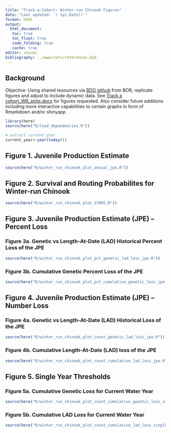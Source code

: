 ```yaml
---
title: "Track-a-Cohort: Winter-run Chinook Figures"
date: "Last updated: `r Sys.Date()`"
format: html
output:
  html_document: 
   toc: true
   toc_float: true
   code_folding: true
   cache: true 
editor: visual
bibliography: ../www/refs/references.bib
---
```


## Background

Objective: Using shared resources via [BDO github](https://github.com/BDO-Science/track-a-cohort) from BOR, replicate figures and adjust to include dynamic data. See [Track a cohort_WR_plots.docx](https://github.com/BDO-Science/track-a-cohort/blob/main/Track%20a%20Cohort_WR_plots.docx) for figures requested. Also consider future additions including more interactive capabilities to certain graphs in form of Rmarkdown and/or shinyapp

```r
library(here)
source(here("R/load_dependencies.R"))

# extract current year
current_year<-year(today())
```

## Figure 1. Juvenile Production Estimate

```r
source(here("R/winter_run_chinook_plot_annual_jpe.R"))
```

## Figure 2. Survival and Routing Probabilites for Winter-run Chinook

```r
source(here("R/winter_run_chinook_plot_STARS.R"))
```

## Figure 3. Juvenile Production Estimate (JPE) – Percent Loss

### Figure 3a. Genetic vs Length-At-Date (LAD) Historical Percent Loss of the JPE

```r
source(here("R/winter_run_chinook_plot_pct_genetic_lad_loss_jpe.R"))
```

### Figure 3b. Cumulative Genetic Percent Loss of the JPE

```r
source(here("R/winter_run_chinook_plot_pct_cumulative_genetic_loss_jpe.R"))
```

## Figure 4. Juvenile Production Estimate (JPE) – Number Loss

### Figure 4a. Genetic vs Length-At-Date (LAD) Historical Loss of the JPE

```r
source(here("R/winter_run_chinook_plot_count_genetic_lad_loss_jpe.R"))
```

### Figure 4b.  Cumulative Length-At-Date (LAD) loss of the JPE

```r
source(here("R/winter_run_chinook_plot_count_cumulative_lad_loss_jpe.R"))
```

## Figure 5. Single Year Thresholds

### Figure 5a. Cumulative Genetic Loss for Current Water Year 

```r
source(here("R/winter_run_chinook_plot_count_cumulative_genetic_loss_single_year_thresholds.R"))
```

### Figure 5b. Cumulative LAD Loss for Current Water Year 

```r
source(here("R/winter_run_chinook_plot_count_cumulative_lad_loss_single_year_thesholds.R"))
```

